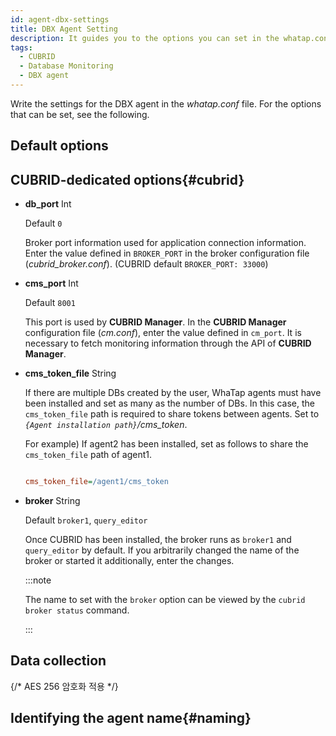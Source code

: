 ```yaml
---
id: agent-dbx-settings
title: DBX Agent Setting
description: It guides you to the options you can set in the whatap.conf file.
tags:
  - CUBRID
  - Database Monitoring
  - DBX agent
---
```


Write the settings for the DBX agent in the _whatap.conf_ file. For the options that can be set, see the following.

## Default options


<Dbagentdbxbasicoption />

## CUBRID-dedicated options{#cubrid}

- **db_port** <span class='type'>Int</span>

  Default `0`

  Broker port information used for application connection information. Enter the value defined in `BROKER_PORT` in the broker configuration file (_cubrid_broker.conf_). (CUBRID default `BROKER_PORT: 33000`)

- **cms_port** <span class='type'>Int</span>

  Default `8001`

  This port is used by **CUBRID Manager**. In the **CUBRID Manager** configuration file (_cm.conf_), enter the value defined in `cm_port`. It is necessary to fetch monitoring information through the API of **CUBRID Manager**.

- **cms_token_file** <span class='type'>String</span>

  If there are multiple DBs created by the user, WhaTap agents must have been installed and set as many as the number of DBs. In this case, the `cms_token_file` path is required to share tokens between agents. Set to _`{Agent installation path}`/cms_token_. 

  For example) If agent2 has been installed, set as follows to share the `cms_token_file` path of agent1.

  ```ini title='whtap.conf'

  cms_token_file=/agent1/cms_token

  ```

- **broker** <span class='type'>String</span>

  Default `broker1`, `query_editor`

  Once CUBRID has been installed, the broker runs as `broker1` and `query_editor` by default. If you arbitrarily changed the name of the broker or started it additionally, enter the changes.

  :::note

  The name to set with the `broker` option can be viewed by the `cubrid broker status` command.

  :::

## Data collection


<Dbagentsettingdatacollection /> 

{/* AES 256 암호화 적용 */}


<Dbaes256encrypt />  

## Identifying the agent name{#naming}


<Dbsettingagentnamedetails />


<Dbagentdbxnaming /> 
